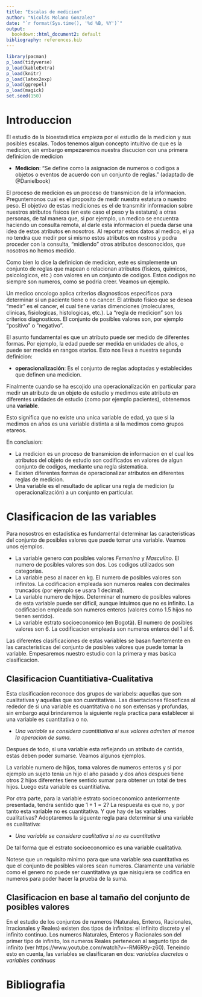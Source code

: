 ```yaml
---
title: "Escalas de medicion"
author: "Nicolás Molano Gonzalez"
date: "`r format(Sys.time(), '%d %B, %Y')`"
output:
  bookdown::html_document2: default
bibliography: references.bib  
---
```


```r
library(pacman)
p_load(tidyverse)
p_load(kableExtra)
p_load(knitr)
p_load(latex2exp)   
p_load(ggrepel)
p_load(magick)
set.seed(150)
```

# Introduccion

El estudio de la bioestadistica empieza por el estudio de la medicion y sus posibles escalas. Todos tenemos algun concepto intuitivo de que es la medicion, sin embargo empezaremos nuestra discucion con una primera definicion de medicion

* **Medicion**: "Se define como la asignacion de numeros o codigos a objetos o eventos de acuerdo
con un conjunto de reglas." (adaptado de @Danielbook)

El proceso de medicion es un proceso de transmicion de la informacion. Preguntemonos cual es el proposito de medir nuestra estatura o nuestro peso. El objetivo de estas mediciones es el de transmitir informacion sobre nuestros atributos fisicos (en este caso el peso y la estatura) a otras personas, de tal manera que, si por ejemplo, un medico se encuentra haciendo un consulta remota, al darle esta informacion el pueda darse una idea de estos atributos en nosotros. Al reportar estos datos al medico, el ya no tendra que medir por si mismo estos atributos en nostros y podra proceder con la consulta, "midiendo" otros atributos desconocidos, que nosotros no hemos medido.

Como bien lo dice la definicion de medicion, este es simplemente un conjunto de reglas que mapean o relacionan atributos (fisicos, quimicos, psicologicos, etc.) con valores en un conjunto de codigos. Estos codigos no siempre son numeros, como se podria creer. Veamos un ejemplo.

Un medico oncologo aplica criterios diagnosticos especificos para determinar si un paciente tiene o no cancer. El atributo fisico que se desea "medir" es el cancer, el cual tiene varias dimenciones (moleculares, clinicas, fisiologicas, histologicas, etc.). La "regla de medicion" son los criterios diagnosticos. El conjunto de posibles valores son, por ejemplo "positivo" o "negativo".

El asunto fundamental es que un atributo puede ser medido de diferentes formas. Por ejemplo, la edad puede ser medida en unidades de años, o puede ser medida en rangos etarios. Esto nos lleva a nuestra segunda definicion:

* **operacionalización**: Es el conjunto de reglas adoptadas y establecides que definen una medicion.

Finalmente cuando se ha escojido una operacionalización en particular para medir un atributo de un objeto de estudio y medimos este atributo en diferentes unidades de estudio (como por ejemplo pacientes), obtenemos una **variable**.

Esto significa que no existe una unica variable de edad, ya que si la medimos en años es una variable distinta a si la medimos como grupos etareos.

En conclusion:

* La medicion es un proceso de transmicion de informacion en el cual los atributos del objeto de estudio son codificados en valores de algun conjunto de codigos, mediante una regla sistematica.
* Existen diferentes formas de operacionalizar atributos en diferentes reglas de medicion.
* Una variable es el resultado de aplicar una regla de medicion (u operacionalización) a un conjunto en particular.

# Clasificacion de las variables

Para nosostros en estadistica es fundamental determinar las caracteristicas del conjunto de posibles valores que puede tomar una variable. Veamos unos ejemplos.

* La variable genero con posibles valores *Femenino* y *Masculino*. El numero de posibles valores son dos. Los codigos utilizados son categorias.
* La variable peso al nacer en kg. El numero de posibles valores son infinitos. La codificacion empleada son numeros reales con decimales truncados (por ejemplo se usara 1 decimal).
* La variable numero de hijos. Determinar el numero de posibles valores de esta variable puede ser dificil, aunque intuimos que no es infinito. La codificacion empleada son numeros enteros (valores como 1.5 hijos no tienen sentido).
* La variable estrato socioeconomico (en Bogotà). El numero de posibles valores son 6. La codificacion empleada son numeros enteros del 1 al 6.

Las diferentes clasificaciones de estas variables se basan fuertemente en las caracteristicas del conjunto de posibles valores que puede tomar la variable. Empesaremos nuestro estudio con la primera y mas basica clasificacion.

## Clasificacion Cuantitiativa-Cualitativa

Esta clasificacion reconoce dos grupos de variabels: aquellas que son cualitativas y aquellas que son cuantitativas. Las disertaciones filosoficas al rededor de si una variable es cuantitativa o no son extensas y profundas, sin embargo aqui brindaremos la siguiente regla practica para establecer si una variable es cuantitativa o no.

* _Una variable se considera cuantitiativa si sus valores admiten al menos la operacion de suma._

Despues de todo, si una variable esta reflejando un atributo de cantida, estas deben poder sumarse. Veamos algunos ejemplos.

La variable numero de hijos, toma valores de numeros enteros y si por ejemplo un sujeto tenia un hijo el año pasado y dos años despues tiene otros 2 hijos diferentes tiene sentido sumar para obtener un total de tres hijos. Luego esta variable es cuantitiativa.

Por otra parte, para la variable estrato socioeconomico anteriormente presentada, tendra sentido que $1+1=2$? La respuesta es que no, y por tanto esta variable no es cuantitativa.
Y que hay de las variables cualitativas? Adoptaremos la siguente regla para determinar si una variable es cualitativa:

* _Una variable se considera cualitativa si no es cuantitativa_

De tal forma que el estrato socioeconomico es una variable cualitativa.

Notese que un requisito minimo para que una variable sea cuantitativa es que el conjunto de posibles valores sean numeros. Claramente una variable como el genero no puede ser cuantitativa ya que nisiquiera se codifica en numeros para poder hacer la prueba de la suma.

## Clasificacion en base al tamaño del conjunto de posibles valores

En el estudio de los conjuntos de numeros (Naturales, Enteros, Racionales, Irracionales y Reales) existen dos tipos de infinitos: el infinito discreto y el infinito continuo. Los numeros Naturales, Enteros y Racionales son del primer tipo de infinito, los numeros Reales pertenecen al segunto tipo de infinito (ver https://www.youtube.com/watch?v=-RM6R9y-z60). Teneindo esto en cuenta, las variables se clasificaran en dos: *variables discretas* o *variables continuas*

# Bibliografia
[comment]: <> (see https://bookdown.org/yihui/rmarkdown-cookbook/bibliography.html)
